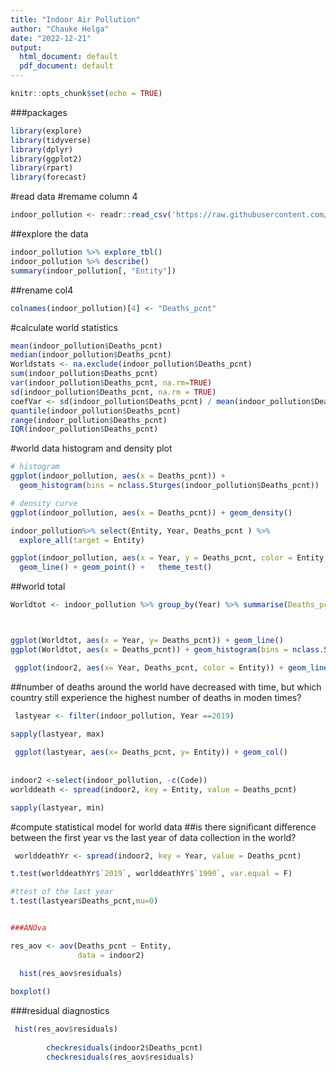 ---
title: "Indoor Air Pollution"
author: "Chauke Helga"
date: "2022-12-21"
output:
  html_document: default
  pdf_document: default
---

```{r, error=TRUE}

knitr::opts_chunk$set(echo = TRUE)
```

###packages
```{r}
library(explore)
library(tidyverse)
library(dplyr)
library(ggplot2)
library(rpart)
library(forecast)
```

#read data
#remame column 4
```{r}
indoor_pollution <- readr::read_csv('https://raw.githubusercontent.com/rfordatascience/tidytuesday/master/data/2022/2022-04-12/indoor_pollution.csv')


```
##explore the data
```{r}
indoor_pollution %>% explore_tbl()
indoor_pollution %>% describe()
summary(indoor_pollution[, "Entity"])

```
##rename col4
```{r}
colnames(indoor_pollution)[4] <- "Deaths_pcnt"
```

#calculate world statistics
```{r}
mean(indoor_pollution$Deaths_pcnt)
median(indoor_pollution$Deaths_pcnt)
Worldstats <- na.exclude(indoor_pollution$Deaths_pcnt)
sum(indoor_pollution$Deaths_pcnt)
var(indoor_pollution$Deaths_pcnt, na.rm=TRUE)
sd(indoor_pollution$Deaths_pcnt, na.rm = TRUE)
coefVar <- sd(indoor_pollution$Deaths_pcnt) / mean(indoor_pollution$Deaths_pcnt) * 100
quantile(indoor_pollution$Deaths_pcnt)
range(indoor_pollution$Deaths_pcnt)
IQR(indoor_pollution$Deaths_pcnt)
```
#world data histogram and density plot
```{r}
# histogram
ggplot(indoor_pollution, aes(x = Deaths_pcnt)) +
  geom_histogram(bins = nclass.Sturges(indoor_pollution$Deaths_pcnt))

# density curve
ggplot(indoor_pollution, aes(x = Deaths_pcnt)) + geom_density()

indoor_pollution%>% select(Entity, Year, Deaths_pcnt ) %>% 
  explore_all(target = Entity)

ggplot(indoor_pollution, aes(x = Year, y = Deaths_pcnt, color = Entity, group = Entity)) +
  geom_line() + geom_point() +   theme_test()
```
##world total
```{r}
Worldtot <- indoor_pollution %>% group_by(Year) %>% summarise(Deaths_pcnt = sum(Deaths_pcnt))



ggplot(Worldtot, aes(x = Year, y= Deaths_pcnt)) + geom_line()
ggplot(Worldtot, aes(x = Deaths_pcnt)) + geom_histogram(bins = nclass.Sturges(Worldtot$Deaths_pcnt))

 ggplot(indoor2, aes(x= Year, Deaths_pcnt, color = Entity)) + geom_line()+ theme(legend.position = "none")
```
##number of deaths around the world have decreased with time, but which country still experience the highest number of deaths in moden times?
```{r}

 lastyear <- filter(indoor_pollution, Year ==2019)

sapply(lastyear, max) 
 
 ggplot(lastyear, aes(x= Deaths_pcnt, y= Entity)) + geom_col()
 
 
indoor2 <-select(indoor_pollution, -c(Code))
worlddeath <- spread(indoor2, key = Entity, value = Deaths_pcnt)

sapply(lastyear, min)

```

#compute statistical model for world data
##is there significant difference between the first year vs the last year of data collection in the world?
```{r}
 worlddeathYr <- spread(indoor2, key = Year, value = Deaths_pcnt)

t.test(worlddeathYr$`2019`, worlddeathYr$`1990`, var.equal = F)

#ttest of the last year
t.test(lastyear$Deaths_pcnt,mu=0)


###ANOva

res_aov <- aov(Deaths_pcnt ~ Entity,
               data = indoor2)

  hist(res_aov$residuals)
  
boxplot()
```


###residual diagnostics
```{r}
 hist(res_aov$residuals)
    
        checkresiduals(indoor2$Deaths_pcnt)
        checkresiduals(res_aov$residuals)
```

